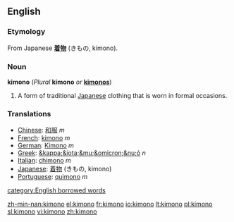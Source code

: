 ==English==
{{wikipedia}}
===Etymology===
From Japanese '''[[着物]]''' (きもの, kimono).
===Noun===
'''kimono''' (''Plural'' '''kimono''' ''or'' '''[[kimonos]]''')

#A form of traditional [[Japanese]] clothing that is worn in formal occasions.
===Translations===
*[[Chinese]]: [[和服]] ''m''
*[[French]]: [[kimono]] ''m''
*[[German]]: [[Kimono]] ''m''
*[[Greek]]: [[&kappa;&iota;&mu;&omicron;&nu;ό]] ''n''
*[[Italian]]: [[chimono]] ''m''
*[[Japanese]]: [[着物]] (きもの, kimono)
*[[Portuguese]]: [[quimono]] ''m''

[[category:English borrowed words]]

[[zh-min-nan:kimono]]
[[el:kimono]]
[[fr:kimono]]
[[io:kimono]]
[[lt:kimono]]
[[pl:kimono]]
[[sl:kimono]]
[[vi:kimono]]
[[zh:kimono]]